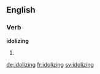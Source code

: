 ==English==

===Verb===
'''idolizing'''

# {{present participle of|idolize}}

[[de:idolizing]]
[[fr:idolizing]]
[[sv:idolizing]]